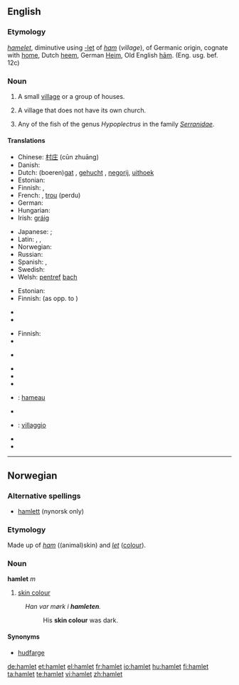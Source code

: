 {{also|Hamlet}}
==English==

===Etymology===
{{etyl|frm}} ''[[hamelet]]'', diminutive using [[-let]] of ''[[ham]]'' (''village''), of Germanic origin, cognate with [[home]], Dutch [[heem]], German [[Heim]], Old English [[hām]]. (Eng. usg. bef. 12c)

===Noun===
{{en-noun}}

# A small [[village]] or a group of houses.
# {{UK}} A village that does not have its own church.
# Any of the fish of the genus ''Hypoplectrus'' in the family ''[[Serranidae]]''.

====Translations====
{{trans-top|small village}}
* Chinese: [[村庄]] (cūn zhuāng)
* Danish: {{t-|da|landsby}}
* Dutch: (boeren)[[gat]] {{n}}, [[gehucht]] {{n}}, [[negorij]], [[uithoek]]
* Estonian: {{t-|et|küla}}
* Finnish: {{t|fi|kyläpahanen}}, {{t|fi|taloryhmä}}
* French: {{t+|fr|hameau|m}}, [[trou]] (perdu) {{m}}
* German: {{t+|de|Weiler|m}}
* Hungarian: {{t-|hu|falucska}}
* Irish: [[gráig]] {{f}}
{{trans-mid}}
* Japanese: {{qualifier|a small village}} {{t|ja|村落|tr=sonraku|sc=Jpan}}; {{qualifier|a group of houses}} {{t|ja|集落|tr=shūraku|sc=Jpan}}
* Latin: {{t+|la|vicus|m|alt=vīcus}}, {{t|la|viculus|m|alt=vīculus}},
* Norwegian: {{t+|no|landsby}}
* Russian: {{t+|ru|деревушка|f|tr=derevúška|sc=Cyrl}}
* Spanish: {{t-|es|aldehuela|f}}, {{t+|es|caserío|m}}
* Swedish: {{t+|sv|by|c}}
* Welsh: [[pentref]] [[bach#Welsh|bach]] {{m}}
{{trans-bottom}}

{{trans-top|village without its own church}}
* Estonian: {{t-|et|küla}}
* Finnish: {{t+|fi|kylä}} (as opp. to {{t|fi|kirkonkylä}})
{{trans-mid}}
* {{trreq|Japanese}}
* {{trreq|Swedish}}
{{trans-bottom}}

{{trans-top|fish}}
* Finnish: {{t+|fi|kylä}}
* {{trreq|Japanese}}
{{trans-mid}}
* {{trreq|Swedish}}
{{trans-bottom}}

{{checktrans-top}}
* {{trreq|Basque}}
* {{trreq|Chinese}}
* {{trreq|Esperanto}}
* {{ttbc|French}}: [[hameau]] {{m}}
* {{trreq|Greek}}
{{checktrans-mid}}
* {{ttbc|Italian}}: [[villaggio]] {{m}}
* {{trreq|Old English}}
* {{trreq|Spanish}}
{{checktrans-bottom}}

----

==Norwegian==

===Alternative spellings===
* [[hamlett]] (nynorsk only)

===Etymology===
Made up of ''[[ham]]'' ((animal)skin) and ''[[let]]'' ([[colour]]).

===Noun===
'''hamlet''' ''m''

# [[skin colour]]
: ''Han var m&oslash;rk i '''hamleten'''.''
:: His '''skin colour''' was dark.

====Synonyms====
* [[hudfarge]]

[[de:hamlet]]
[[et:hamlet]]
[[el:hamlet]]
[[fr:hamlet]]
[[io:hamlet]]
[[hu:hamlet]]
[[fi:hamlet]]
[[ta:hamlet]]
[[te:hamlet]]
[[vi:hamlet]]
[[zh:hamlet]]